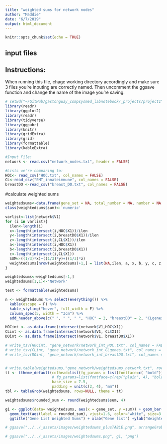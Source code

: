```yaml
---
title: "weighted sums for network nodes"
author: "Maddie"
date: "6/7/2019"
output: html_document
---
```


```r
knitr::opts_chunk$set(echo = TRUE)
```

## input files

## Instructions:
When running this file, chage working directory accordingly and make sure 3 files you're inputing are correctly named. Then uncomment the ggsave function and change the name of the image you're saving.

```r
# setwd("~/GitHub/gastonguay_compsysmed_labnotebook/_projects/project1")
library(readr)
library(ggplot2)
library(readr)
library(tidyverse)
library(ggpubr)
library(knitr)
library(gridExtra)
library(grid)
library(formattable)
library(kableExtra)

#Input File:
network <- read.csv("network_nodes.txt", header = FALSE)

#Lists we're comparing to:
HOC<- read_csv("HOC.txt", col_names = FALSE)
CL<-read_csv("EMT_innateimmune", col_names = FALSE)
breastDO <-read_csv("breast_DO.txt", col_names = FALSE)
```

#calculate weighted sums
```r
weightedsums<-data.frame(gene_set = NA, total_number = NA, number = NA, percent= NA, number = NA, percent= NA, number = NA, percent=NA, sum=NA)
class(weightedsums$sum)<-'numeric'

varlist<-list(network$V1)
for (i in varlist){
  ilen<-length(i)
  x<-length(intersect(i,HOC$X1))/ilen
  y<-length(intersect(i,breastDO$X1))/ilen
  z<-length(intersect(i,CL$X1))/ilen
  a<-length(intersect(i,HOC$X1))
  b<-length(intersect(i,breastDO$X1))
  c<-length(intersect(i,CL$X1))
  SUM<-((1/3)*x)+((1/3)*y)+((1/3)*z)
  weightedsums[nrow(weightedsums)+1,] = list(NA,ilen, a, x, b, y, c, z,SUM)
}

weightedsums<-weightedsums[-1,]
weightedsums[1,1]<-'Network'

test <- formattable(weightedsums)

n <- weightedsums %>% select(everything()) %>%
  kable(escape = F) %>%
  kable_styling("hover", full_width = F) %>%
  column_spec(5, width = "3cm") %>%
  add_header_above(c(" ", " ", " ", "HOC" = 2, "breastDO" = 2, "CLgenes" = 2, " "))

HOCint <- as.data.frame(intersect(network$V1,HOC$X1))
CLint <- as.data.frame(intersect(network$V1, CL$X1))
DOint <- as.data.frame(intersect(network$V1, breastDO$X1))

# write_tsv(HOCint, "gene_network/network_int_HOC.txt", col_names = FALSE)
# write_tsv(CLint, "gene_network/network_int_CLgenes.txt", col_names = FALSE)
# write_tsv(DOint, "gene_network/network_int_breastDO.txt", col_names = FALSE)


# write.table(weightedsums,"gene_network/weightedsums_network.txt", row.names=FALSE, quote = FALSE)
tt <- ttheme_default(colhead=list(fg_params = list(fontface=c( "bold"))),
                     # fg_params=list(fontface=c(rep("plain", 4), "bold.italic")),
                     base_size = 7.5,
                     padding = unit(c(2, 4), "mm"))
tbl <- tableGrob(weightedsums, rows=NULL, theme = tt)

weightedsums$rounded_sum <- round(weightedsums$sum, 4)

g1 <- ggplot(data= weightedsums, aes(x = gene_set, y =sum)) + geom_bar(stat="identity", aes(fill = gene_set)) +
  geom_text(aes(label = rounded_sum), vjust=1.6, color="white", size=3.5) +
  ggtitle("Gene List Weighted Sums") + xlab("Gene list") +ylab("Weighted Sum") + theme(legend.position = "none")

# ggsave("../../_assets/images/weightedsums_plusTABLE.png", arrangeGrob(g1, tbl, nrow = 2, heights = c(3,1)), "png")

# ggsave("../../_assets/images/weightedsums.png", g1, "png")

```
